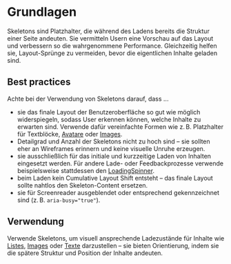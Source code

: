 # Grundlagen

Skeletons sind Platzhalter, die während des Ladens bereits die Struktur einer
Seite andeuten. Sie vermitteln Usern eine Vorschau auf das Layout und verbessern
so die wahrgenommene Performance. Gleichzeitig helfen sie, Layout-Sprünge zu
vermeiden, bevor die eigentlichen Inhalte geladen sind.

## Best practices

Achte bei der Verwendung von Skeletons darauf, dass ...

- sie das finale Layout der Benutzeroberfläche so gut wie möglich widerspiegeln,
  sodass User erkennen können, welche Inhalte zu erwarten sind. Verwende dafür
  vereinfachte Formen wie z. B. Platzhalter für Textblöcke,
  [Avatare](/03-components/content/avatar) oder
  [Images](/03-components/content/image).
- Detailgrad und Anzahl der Skeletons nicht zu hoch sind – sie sollten eher an
  Wireframes erinnern und keine visuelle Unruhe erzeugen.
- sie ausschließlich für das initiale und kurzzeitige Laden von Inhalten
  eingesetzt werden. Für andere Lade- oder Feedbackprozesse verwende
  beispielsweise stattdessen den
  [LoadingSpinner](/03-components/status/loading-spinner).
- beim Laden kein Cumulative Layout Shift entsteht – das finale Layout sollte
  nahtlos den Skeleton-Content ersetzen.
- sie für Screenreader ausgeblendet oder entsprechend gekennzeichnet sind (z. B.
  `aria-busy="true"`).

## Verwendung

Verwende Skeletons, um visuell ansprechende Ladezustände für Inhalte wie
[Listes](/03-components/structure/list), [Images](/03-components/content/image)
oder [Texte](/03-components/content/text) darzustellen – sie bieten
Orientierung, indem sie die spätere Struktur und Position der Inhalte andeuten.

